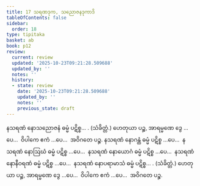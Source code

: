 ```yaml
---
title: 17 သရဏဒုက, သညောဇနဒုကာဒိ
tableOfContents: false
sidebar:
  order: 18
type: tipitaka
basket: ab
book: p12
review:
  current: review
  updated: '2025-10-23T09:21:28.509688'
  updated_by: ''
  notes: ''
  history:
  - state: review
    date: '2025-10-23T09:21:28.509688'
    updated_by: ''
    notes: ''
    previous_state: draft
---
```



<ReviewStatus review={frontmatter.review} showDetails={true} />

<HypothesisAnnotation frontmatter={frontmatter} />

<DynamicBreadcrumb />

<Division number="48" book="p12" e="ch" v="40" p="170">

<Paragraph number="169" book="p12">
နသရဏံ နောသညောဇနံ ဓမ္မံ ပဋိစ္စ… . (သံခိတ္တံ.)
</Paragraph>

<Paragraph number="170" book="p12">
ဟေတုယာ ပဉ္စ, အာရမ္မဏေ ဒွေ …ပေ…  ဝိပါကေ ဧကံ …ပေ…  အဝိဂတေ ပဉ္စ.
</Paragraph>

</Division>
<Division number="49" book="p12" e="ch" v="40" p="170">

<Paragraph number="171" book="p12">
နသရဏံ နောဂန္ထံ ဓမ္မံ ပဋိစ္စ …ပေ…  နသရဏံ နောဩဃံ ဓမ္မံ ပဋိစ္စ …ပေ…  နသရဏံ နောယောဂံ ဓမ္မံ ပဋိစ္စ …ပေ…  နသရဏံ နောနီဝရဏံ ဓမ္မံ ပဋိစ္စ …ပေ…  နသရဏံ နောပရာမာသံ ဓမ္မံ ပဋိစ္စ… . (သံခိတ္တံ.)
</Paragraph>

<Paragraph number="172" book="p12">
ဟေတုယာ ပဉ္စ, အာရမ္မဏေ ဒွေ …ပေ…  ဝိပါကေ ဧကံ …ပေ…  အဝိဂတေ ပဉ္စ.
</Paragraph>
</Division>